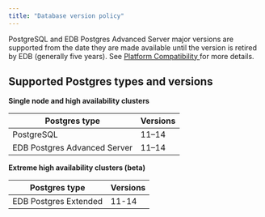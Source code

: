 ```yaml
---
title: "Database version policy"
---
```


PostgreSQL and EDB Postgres Advanced Server major versions are supported from the date they are made available until the version is retired by EDB (generally five years). See [Platform Compatibility ](https://www.enterprisedb.com/platform-compatibility#epas) for more details.

## Supported Postgres types and versions

**Single node and high availability clusters**

| **Postgres type**            | **Versions** |
| ---------------------------- | ------------ |
| PostgreSQL                   | 11–14        |
| EDB Postgres Advanced Server | 11–14        |


**Extreme high availability clusters (beta)** 

| **Postgres type**            | **Versions** |
| ---------------------------- | ------------ |
| EDB Postgres Extended        | 11-14        |
